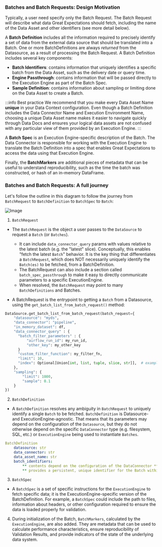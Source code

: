 ### Batches and Batch Requests: Design Motivation

Typically, a user need specify only the Batch Request. The Batch Request will describe what data Great
Expectations should fetch, including the name of the Data Asset and other identifiers (see more detail below).

A **Batch Definition** includes all the information required to precisely identify a set of data from the external data
source that should be translated into a Batch. One or more BatchDefinitions are always *returned* from the Datasource,
as a result of processing the Batch Request. A Batch Definition includes several key components:

* **Batch Identifiers**: contains information that uniquely identifies a specific batch from the Data Asset, such as the
  delivery date or query time.
* **Engine Passthrough**: contains information that will be passed directly to the Execution Engine as part of the Batch
  Spec.
* **Sample Definition**: contains information about sampling or limiting done on the Data Asset to create a Batch.

:::info Best practice
We recommend that you make every Data Asset Name **unique** in your Data Context configuration. Even though a Batch
Definition includes the Data Connector Name and Execution Environment Name, choosing a unique Data Asset name makes it
easier to navigate quickly through Data Docs and ensures your logical data assets are not confused with any particular
view of them provided by an Execution Engine.
:::

A **Batch Spec** is an Execution Engine-specific description of the Batch. The Data Connector is responsible for working
with the Execution Engine to translate the Batch Definition into a spec that enables Great Expectations to access the
data using that Execution Engine.

Finally, the **BatchMarkers** are additional pieces of metadata that can be useful to understand reproducibility, such
as the time the batch was constructed, or hash of an in-memory DataFrame.

### Batches and Batch Requests: A full journey

Let's follow the outline in this diagram to follow the journey from `BatchRequest` to `BatchDefinition` to `BatchSpec`
to `Batch`:

![Image](https://lucid.app/publicSegments/view/429a4083-ad56-477c-907a-671df36e3346/image.png)

1. `BatchRequest`

* The `BatchRequest` is the object a user passes to the `DataSource` to request a `Batch` (or `Batches`).
    * It can include `data_connector_query` params with values relative to the latest batch (e.g. the "latest" slice).
      Conceptually, this enables "fetch the latest `Batch`" behavior. It is the key thing that differentiates
      a `BatchRequest`, which does NOT necessarily uniquely identify the `Batch(es)` to be fetched, from a
      BatchDefinition.
    * The BatchRequest can also include a section called `batch_spec_passthrough` to make it easy to directly
      communicate parameters to a specific ExecutionEngine.
    * When resolved, the `BatchRequest` may point to many `BatchDefinitions` and Batches.

* A BatchRequest is the entrypoint to getting a `Batch` from a Datasource, using
  the `get_batch_list_from_batch_request()` method:

```python
DataSource.get_batch_list_from_batch_request(batch_request={
    "datasource": "myds",
    "data_connector": "pipeline",
    "in_memory_dataset": df,
    "data_connector_query" : {
      "batch_filter_parameters" : {
          "airflow_run_id": my_run_id,
          "other_key": my_other_key
      }
      "custom_filter_function": my_filter_fn,
      "limit": 10,
      "index": Optional[Union[int, list, tuple, slice, str]],  # examples: 0; "-1"; [3:7]; "[2:4]"
    },
    "sampling": {
        "limit": 1000,
        "sample": 0.1
    }
})
```
2. `BatchDefinition`

* A `BatchDefinition` resolves any ambiguity in `BatchRequest` to uniquely identify a single `Batch` to be
  fetched.  `BatchDefinition` is Datasource- and ExecutionEngine-agnostic. That means that its parameters may depend on
  the configuration of the `Datasource`, but they do not otherwise depend on the specific `DataConnector` type (e.g.
  filesystem, SQL, etc.) or `ExecutionEngine` being used to instantiate `Batches`.

```yaml
BatchDefinition
    datasource: str
    data_connector: str
    data_asset_name: str
    batch_identifiers:
        ** contents depend on the configuration of the DataConnector **
        ** provides a persistent, unique identifier for the Batch within the context of the Data Asset **
```

3. `BatchSpec`

* A `BatchSpec` is a set of specific instructions for the `ExecutionEngine` to fetch specific data; it is the
  ExecutionEngine-specific version of the BatchDefinition. For example, a `BatchSpec` could include the path to files,
  information about headers, or other configuration required to ensure the data is loaded properly for validation.

4. During initialization of the Batch, `BatchMarkers`, calculated by the `ExecutionEngine`, are also added. They are
   metadata that can be used to calculate performance characteristics, ensure reproducibility of Validation Results, and
   provide indicators of the state of the underlying data system.